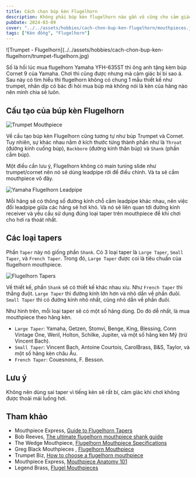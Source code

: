 ```yaml
---
title: Cách chọn búp kèn Flugelhorn
description: Không phải búp kèn flugelhorn nào gắn vô cũng cho cảm giác chơi thoải mái nhất. Mình viết bài này để chia sẻ cách lựa chọn búp kèn flugelhorn thích hợp.
pubDate: 2024-03-09
cover: "../../assets/hobbies/cach-chon-bup-ken-flugelhorn/mouthpieces.jpg"
tags: ["Kèn đồng", "Flugelhorn"]
---
```


<div class="md:max-w-[20rem] mx-auto">
![Trumpet - Flugelhorn](../../assets/hobbies/cach-chon-bup-ken-flugelhorn/trumpet-flugelhorn.jpg)
</div>

Số là hồi lúc mua flugelhorn Yamaha YFH-635ST thì ông anh tặng kèm búp Cornet 9 của Yamaha. Chơi thì cũng được nhưng mà cảm giác bí bí sao á. Sau này có tìm hiểu thì flugelhorn không có chung 1 mẫu thiết kế như trumpet, nhân dịp có bác đi hỏi mua búp mà không nói là kèn của hãng nào nên mình chia sẻ luôn.

## Cấu tạo của búp kèn Flugelhorn

![Trumpet Mouthpiece](../../assets/hobbies/cach-chon-bup-ken-flugelhorn/trumpet-mouthpiece-parts.jpg)

Về cấu tạo búp kèn Flugelhorn cũng tương tự như búp Trumpet và Cornet. Tuy nhiên, sự khác nhau nằm ở kích thước từng thành phần như là `Throat` (đường kính cuống búp), `Backbore` (đường kính thân búp) và `Shank` (phần cắm búp).

Một điều cần lưu ý, Flugelhorn không có main tuning slide như trumpet/cornet nên nó sẽ dùng leadpipe rời để điều chỉnh. Và ta sẽ cắm mouthpiece vô đây.

![Yamaha Flugelhorn Leadpipe](../../assets/hobbies/cach-chon-bup-ken-flugelhorn/yamaha-flugelhorn-leadpipe.jpeg)

Mỗi hãng sẽ có thông số đường kính chỗ cắm leadpipe khác nhau, nên việc đổi leadpipe giữa các hãng sẽ hơi khó. Và nó sẽ liên quan tới đường kính receiver và yêu cầu sử dụng đúng loại taper trên mouthpiece để khi chơi cho hơi ra thoát nhất.

## Các loại tapers

Phần `Taper` này nó giống phần `Shank`. Có 3 loại taper là `Large Taper`, `Small Taper`, và `French Taper`. Trong đó, `Large Taper` được coi là tiêu chuẩn của flugelhorn mouthpiece. 

![Flugelhorn Tapers](../../assets/hobbies/cach-chon-bup-ken-flugelhorn/flugel-tapers.png)

Về thiết kế, phần `Shank` sẽ có thiết kế khác nhau xíu. Như `French Taper` thì thẳng đuột. `Large Taper` thì đường kính lớn hơn và nhỏ dần về phần đuôi. `Small Taper` thì có đường kính nhỏ nhất, cũng nhỏ dần về phần đuôi. 

Như hình trên, mỗi loại taper sẽ có một số hãng dùng. Do đó dễ nhất, là mua mouthpiece theo hãng kèn.

- `Large Taper`: Yamaha, Getzen, Stomvi, Benge, King, Blessing, Conn Vintage One, Weril, Holton, Schilke, Jupiter, và một số hãng kèn Mỹ (trừ Vincent Bach).
- `Small Taper`: Vincent Bach, Antoine Courtois, CarolBrass, B&S, Taylor, và một số hãng kèn châu Âu.
- `French Taper`: Couesnons, F. Besson.

## Lưu ý

Không nên dùng sai taper vì tiếng kèn sẽ rất bí, cảm giác khi chơi không được thoải mái luồng hơi.

## Tham khảo

- Mouthpiece Express, [Guide to Flugelhorn Tapers](https://mouthpieceexpress.com/catalog/index.php?cPath=197_200)
- Bob Reeves, [The ultimate flugelhorn mouthpiece shank guide](https://bobreeves.com/blog/the-ultimate-flugelhorn-mouthpiece-shank-guide/)
- The Wedge Mouthpiece, [Flugelhorn Mouthpiece Specifications](https://wedgemouthpiece.com/flugelhorn-mouthpiece-specifications/)
- Greg Black Mouthpieces , [Flugelhorn Mouthpiece](https://gregblackmouthpieces.com/products/flugelhorn-mouthpiece)
- Trumpet Biz, [How to choose a flugelhorn mouthpiece
](https://trumpet.biz/trumpet-mouthpieces/how-to-choose-a-flugelhorn-mouthpiece/)
- Mouthpiece Express, [Mouthpiece Anatomy 101](https://mouthpieceexpress.com/specshub/anatomy.html)
- Legend Brass, [Flugel Mouthpieces](https://legendsbrass.com/flugel-mouthpieces/)